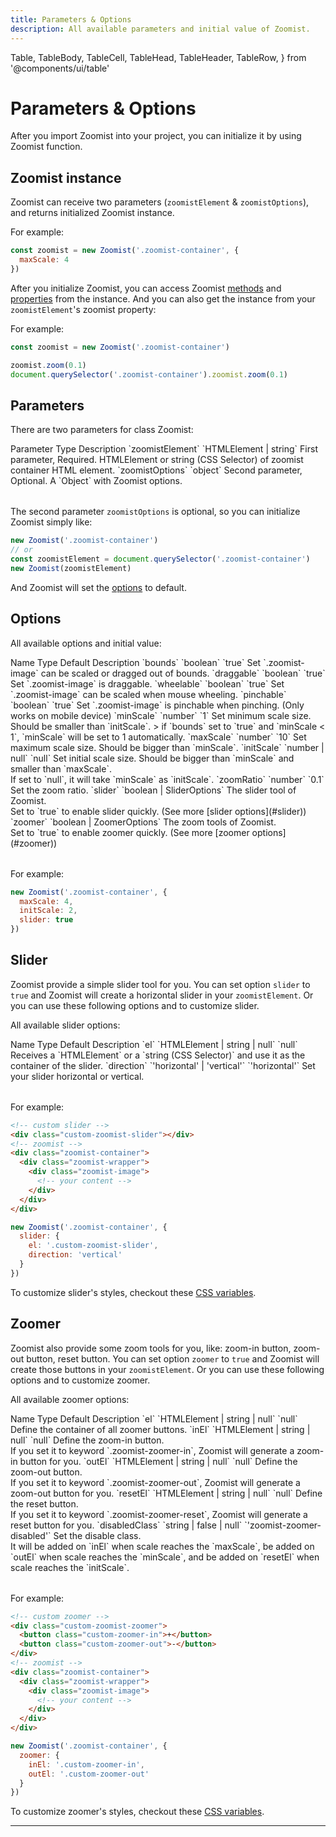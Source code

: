 ```yaml
---
title: Parameters & Options
description: All available parameters and initial value of Zoomist.
---
```

  Table,
  TableBody,
  TableCell,
  TableHead,
  TableHeader,
  TableRow,
} from '@components/ui/table'

# Parameters & Options

After you import Zoomist into your project, you can initialize it by using Zoomist function.

## Zoomist instance

Zoomist can receive two parameters (<span class="hilight">`zoomistElement`</span> & <span class="hilight">`zoomistOptions`</span>), and <span class="hilight">returns initialized Zoomist instance</span>.

For example: 

```js
const zoomist = new Zoomist('.zoomist-container', {
  maxScale: 4
})
```

After you initialize Zoomist, you can access Zoomist [methods]() and [properties]() from the instance. And you can also get the instance from your <span class="hilight">`zoomistElement`'s zoomist property</span>:

For example: 

```js
const zoomist = new Zoomist('.zoomist-container')

zoomist.zoom(0.1)
document.querySelector('.zoomist-container').zoomist.zoom(0.1)
```

## Parameters

There are two parameters for class <span class="hilight">Zoomist</span>:

<Table className="min-w-[42rem]">
  <TableHeader>
    <TableRow className="font-medium bg-[#f9f9f9] dark:bg-gray-950">
      <TableHead className="w-[8.5rem]">Parameter</TableHead>
      <TableHead className="w-[8.5rem]">Type</TableHead>
      <TableHead>Description</TableHead>
    </TableRow>
  </TableHeader>
  <TableBody>
    <TableRow>
      <TableCell>`zoomistElement`</TableCell>
      <TableCell>`HTMLElement | string`</TableCell>
      <TableCell><span class="hilight">First parameter, Required.</span> HTMLElement or string (CSS Selector) of zoomist container HTML element.</TableCell>
    </TableRow>
    <TableRow>
      <TableCell>`zoomistOptions`</TableCell>
      <TableCell>`object`</TableCell>
      <TableCell><span class="hilight">Second parameter, Optional.</span> A `Object` with Zoomist options.</TableCell>
    </TableRow>
  </TableBody>
</Table>

The second parameter <span class="hilight">`zoomistOptions`</span> is optional, so you can initialize Zoomist simply like:

```js
new Zoomist('.zoomist-container')
// or
const zoomistElement = document.querySelector('.zoomist-container')
new Zoomist(zoomistElement)
```

And Zoomist will set the [options](#options) to default.

## Options

All available options and initial value:

<Table className="min-w-[42rem]">
  <TableHeader>
    <TableRow className="font-medium bg-[#f9f9f9] dark:bg-gray-950">
      <TableHead className="w-[7rem]">Name</TableHead>
      <TableHead className="w-[8rem]">Type</TableHead>
      <TableHead className="w-[6rem]">Default</TableHead>
      <TableHead>Description</TableHead>
    </TableRow>
  </TableHeader>
  <TableBody>
    <TableRow>
      <TableCell>`bounds`</TableCell>
      <TableCell>`boolean`</TableCell>
      <TableCell>`true`</TableCell>
      <TableCell>
        Set `.zoomist-image` can be scaled or dragged out of bounds.
      </TableCell>
    </TableRow>
    <TableRow>
      <TableCell>`draggable`</TableCell>
      <TableCell>`boolean`</TableCell>
      <TableCell>`true`</TableCell>
      <TableCell>
        Set `.zoomist-image` is draggable.
      </TableCell>
    </TableRow>
    <TableRow>
      <TableCell>`wheelable`</TableCell>
      <TableCell>`boolean`</TableCell>
      <TableCell>`true`</TableCell>
      <TableCell>
        Set `.zoomist-image` can be scaled when mouse wheeling.
      </TableCell>
    </TableRow>
    <TableRow>
      <TableCell>`pinchable`</TableCell>
      <TableCell>`boolean`</TableCell>
      <TableCell>`true`</TableCell>
      <TableCell>
        Set `.zoomist-image` is pinchable when pinching. (Only works on mobile device)
      </TableCell>
    </TableRow>
    <TableRow>
      <TableCell>`minScale`</TableCell>
      <TableCell>`number`</TableCell>
      <TableCell>`1`</TableCell>
      <TableCell>
        Set minimum scale size. Should be smaller than `initScale`.
        > if `bounds` set to `true` and `minScale < 1`, `minScale` will be set to 1 automatically.
      </TableCell>
    </TableRow>
    <TableRow>
      <TableCell>`maxScale`</TableCell>
      <TableCell>`number`</TableCell>
      <TableCell>`10`</TableCell>
      <TableCell>
        Set maximum scale size. Should be bigger than `minScale`.
      </TableCell>
    </TableRow>
    <TableRow>
      <TableCell>`initScale`</TableCell>
      <TableCell>`number | null`</TableCell>
      <TableCell>`null`</TableCell>
      <TableCell>
        Set initial scale size. Should be bigger than `minScale` and smaller than `maxScale`.<br/>
        If set to `null`, it will take `minScale` as `initScale`.
      </TableCell>
    </TableRow>
    <TableRow>
      <TableCell>`zoomRatio`</TableCell>
      <TableCell>`number`</TableCell>
      <TableCell>`0.1`</TableCell>
      <TableCell>
        Set the zoom ratio.
      </TableCell>
    </TableRow>
    <TableRow>
      <TableCell>`slider`</TableCell>
      <TableCell>`boolean | SliderOptions`</TableCell>
      <TableCell></TableCell>
      <TableCell>
        The slider tool of Zoomist.<br/>
        Set to `true` to enable slider quickly. (See more [slider options](#slider))
      </TableCell>
    </TableRow>
    <TableRow>
      <TableCell>`zoomer`</TableCell>
      <TableCell>`boolean | ZoomerOptions`</TableCell>
      <TableCell></TableCell>
      <TableCell>
        The zoom tools of Zoomist.<br/>
        Set to `true` to enable zoomer quickly. (See more [zoomer options](#zoomer))
      </TableCell>
    </TableRow>
  </TableBody>
</Table>

For example:

```js
new Zoomist('.zoomist-container', {
  maxScale: 4,
  initScale: 2,
  slider: true
})
```

## Slider

Zoomist provide a simple slider tool for you. You can set option <span class="hilight">`slider`</span> to <span class="hilight">`true`</span> and Zoomist will create a horizontal slider in your <span class="hilight">`zoomistElement`</span>. Or you can use these following options and to customize slider.

All available slider options:

<Table className="min-w-[42rem]">
  <TableHeader>
    <TableRow className="font-medium bg-[#f9f9f9] dark:bg-gray-950">
      <TableHead className="w-[6rem]">Name</TableHead>
      <TableHead className="w-[9rem]">Type</TableHead>
      <TableHead className="w-[6rem]">Default</TableHead>
      <TableHead>Description</TableHead>
    </TableRow>
  </TableHeader>
  <TableBody>
    <TableRow>
      <TableCell>`el`</TableCell>
      <TableCell>`HTMLElement | string | null`</TableCell>
      <TableCell>`null`</TableCell>
      <TableCell>
        Receives a `HTMLElement` or a `string (CSS Selector)` and use it as the container of the slider.
      </TableCell>
    </TableRow>
    <TableRow>
      <TableCell>`direction`</TableCell>
      <TableCell>`'horizontal' | 'vertical'`</TableCell>
      <TableCell>`'horizontal'`</TableCell>
      <TableCell>
        Set your slider horizontal or vertical.
      </TableCell>
    </TableRow>
  </TableBody>
</Table>

For example:

```html title="index.html"
<!-- custom slider -->
<div class="custom-zoomist-slider"></div>
<!-- zoomist -->
<div class="zoomist-container">
  <div class="zoomist-wrapper">
    <div class="zoomist-image">
      <!-- your content -->
    </div>
  </div>
</div>
```

```js title="main.js"
new Zoomist('.zoomist-container', {
  slider: {
    el: '.custom-zoomist-slider',
    direction: 'vertical'
  }
})
```

To customize slider's styles, checkout these [CSS variables]().

## Zoomer

Zoomist also provide some zoom tools for you, like: <span class="hilight">zoom-in button, zoom-out button, reset button</span>. You can set option <span class="hilight">`zoomer`</span> to <span class="hilight">`true`</span> and Zoomist will create those buttons in your <span class="hilight">`zoomistElement`</span>. Or you can use these following options and to customize zoomer.

All available zoomer options:

<Table className="min-w-[42rem]">
  <TableHeader>
    <TableRow className="font-medium bg-[#f9f9f9] dark:bg-gray-950">
      <TableHead className="w-[5rem]">Name</TableHead>
      <TableHead className="w-[9rem]">Type</TableHead>
      <TableHead className="w-[6rem]">Default</TableHead>
      <TableHead>Description</TableHead>
    </TableRow>
  </TableHeader>
  <TableBody>
    <TableRow>
      <TableCell>`el`</TableCell>
      <TableCell>`HTMLElement | string | null`</TableCell>
      <TableCell>`null`</TableCell>
      <TableCell>
        Define the container of all zoomer buttons.
      </TableCell>
    </TableRow>
    <TableRow>
      <TableCell>`inEl`</TableCell>
      <TableCell>`HTMLElement | string | null`</TableCell>
      <TableCell>`null`</TableCell>
      <TableCell>
        Define the zoom-in button.<br/>
        If you set it to keyword `.zoomist-zoomer-in`, Zoomist will generate a zoom-in button for you.
      </TableCell>
    </TableRow>
    <TableRow>
      <TableCell>`outEl`</TableCell>
      <TableCell>`HTMLElement | string | null`</TableCell>
      <TableCell>`null`</TableCell>
      <TableCell>
        Define the zoom-out button.<br/>
        If you set it to keyword `.zoomist-zoomer-out`, Zoomist will generate a zoom-out button for you.
      </TableCell>
    </TableRow>
    <TableRow>
      <TableCell>`resetEl`</TableCell>
      <TableCell>`HTMLElement | string | null`</TableCell>
      <TableCell>`null`</TableCell>
      <TableCell>
        Define the reset button.<br/>
        If you set it to keyword `.zoomist-zoomer-reset`, Zoomist will generate a reset button for you.
      </TableCell>
    </TableRow>
    <TableRow>
      <TableCell>`disabledClass`</TableCell>
      <TableCell>`string | false | null`</TableCell>
      <TableCell>`'zoomist-zoomer-disabled'`</TableCell>
      <TableCell>
        Set the disable class.<br/>
        It will be added on `inEl` when scale reaches the `maxScale`, be added on `outEl` when scale reaches the `minScale`, and be added on `resetEl` when scale reaches the `initScale`.
      </TableCell>
    </TableRow>
  </TableBody>
</Table>

For example:

```html title="index.html"
<!-- custom zoomer -->
<div class="custom-zoomist-zoomer">
  <button class="custom-zoomer-in">+</button>
  <button class="custom-zoomer-out">-</button>
</div>
<!-- zoomist -->
<div class="zoomist-container">
  <div class="zoomist-wrapper">
    <div class="zoomist-image">
      <!-- your content -->
    </div>
  </div>
</div>
```

```js title="main.js"
new Zoomist('.zoomist-container', {
  zoomer: {
    inEl: '.custom-zoomer-in',
    outEl: '.custom-zoomer-out'
  }
})
```

To customize zoomer's styles, checkout these [CSS variables]().

---
